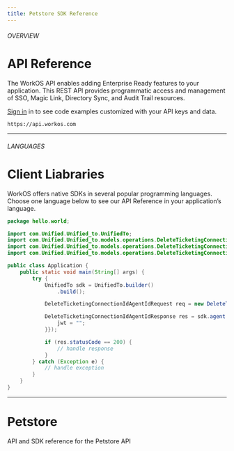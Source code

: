 ```yaml
---
title: Petstore SDK Reference
---
```



###### OVERVIEW
# API Reference
The WorkOS API enables adding Enterprise Ready features to your application. This REST
API provides programmatic access and management of SSO, Magic Link, Directory Sync,
and Audit Trail resources.

[Sign in](#qwe) in to see code examples customized with your API keys and data.

```curl copy
https://api.workos.com
```
---
###### LANGUAGES
# Client Liabraries
WorkOS offers native SDKs in several popular programming languages. Choose one
language below to see our API Reference in your application’s language.

```java copy filename="Java"
package hello.world;

import com.Unified.Unified_to.UnifiedTo;
import com.Unified.Unified_to.models.operations.DeleteTicketingConnectionIdAgentIdRequest;
import com.Unified.Unified_to.models.operations.DeleteTicketingConnectionIdAgentIdResponse;
import com.Unified.Unified_to.models.operations.DeleteTicketingConnectionIdAgentIdSecurity;

public class Application {
    public static void main(String[] args) {
        try {
            UnifiedTo sdk = UnifiedTo.builder()
                .build();

            DeleteTicketingConnectionIdAgentIdRequest req = new DeleteTicketingConnectionIdAgentIdRequest("quibusdam", "unde");

            DeleteTicketingConnectionIdAgentIdResponse res = sdk.agent.deleteTicketingConnectionIdAgentId(req, new DeleteTicketingConnectionIdAgentIdSecurity("nulla") {{
                jwt = "";
            }});

            if (res.statusCode == 200) {
                // handle response
            }
        } catch (Exception e) {
            // handle exception
        }
    }
}
```
---

# Petstore

API and SDK reference for the Petstore API

<Installation/>

<Retries/>

<Resources/>

